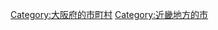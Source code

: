 {{Commonscat|Kashiwara, Osaka}}
{{Catmore}}

{{DEFAULTSORT:Kashiwara-shi}}
[[Category:大阪府的市町村|Category:大阪府的市町村]]
[[Category:近畿地方的市|Category:近畿地方的市]]